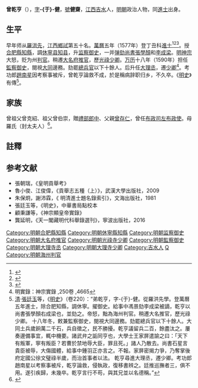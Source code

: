{{明清人物信息框
| 姓名 = 曾乾亨
| 原名 = 
| 圖片名稱= 
| 圖片大小 = 
| 圖片說明 = 
| 最高職務 = 大理寺少卿
| 國家 = 大明 
| 爵位 = 
| 籍貫 = [[江西|江西]][[吉水縣|吉水縣]]
| 族裔 = 漢族
| 旗籍 = 
| 字號 = 字-{于}-健，號健齋
| 諡號 = 
| 出生日期 = [[嘉靖|嘉靖]]十七年（1538年）
| 出生地點 = [[江西|江西]][[吉水縣|吉水縣]]
| 逝世日期 = [[萬曆|萬曆]]二十二年（1594年）
| 逝世地點 = [[江西|江西]][[吉水縣|吉水縣]]
| 墓葬 = 
| 配偶 = 
| 親屬 = 曾祖父曾克紹、祖父曾伯崇、父親[[曾存仁|曾存仁]]。母羅氏（封太夫人） <br />[[曾同亨|曾同亨]]（兄）
| 出身 = 
*萬曆五年丁丑科同進士出身
| 經歷 = 
| 著作 = 
}}

'''曾乾亨'''（{{bd|1538年||1594年|catIdx=Z曾}}），[[表字|字]]'''-{于}-健'''，[[號|號]]'''健齋'''，[[江西|江西]][[吉水|吉水]]人，[[明朝|明朝]]政治人物，同[[進士|進士]]出身。

==生平==
早年师从[[羅洪先|羅洪先]]，[[江西|江西]][[鄉試|鄉試]]第五十名。[[萬曆|萬曆]]五年（1577年）登丁丑科[[進士|進士]]<ref>{{Cite book|title=《皇明贡举考》卷五|last=（明）[[张朝瑞|张朝瑞]]|first=|publisher=《续修四库全书》史部第828册|year=|isbn=|location=|pages=}}</ref><ref>{{Cite book|title=贡举志五种 上|last=鲁小俊，江俊伟著|first=|publisher=武汉：武汉大学出版社|year=2009|isbn=978-7-307-07043-1|location=|pages=}}</ref><ref>{{Cite book|title=近代中国史料丛刊续辑 785-790 明清进士题名录索引 1-6|last=朱保炯，谢沛霖|first=|publisher=文海出版社|year=1981|isbn=|location=台湾}}</ref>。授[[合肥縣|合肥縣]][[知縣|知縣]]，調[[休寧县|休寧县]][[知县|知县]]，升[[监察御史|监察御史]]，一并[[弹劾|弹劾]][[尚書|尚書]][[張學顏_(肥鄉進士)|張學顏]]和[[李成梁|李成梁]]。[[明神宗|明神宗]]大怒，贬为州[[判官|判官]]。稍遷[[大名府|大名府]][[推官|推官]]，歷[[光祿少卿|光祿少卿]]。[[万历|万历]]十八年（1590年）担任[[監察御史|監察御史]]，閱視[[大同府|大同]]邊務。劾罷[[總兵官|總兵官]]以下十餘人。后升任[[大理丞|大理丞]]，遷[[少卿|少卿]]<ref>明實錄：神宗實錄 ,250卷 ,4665</ref>。考功郎[[趙南星|趙南星]]因考察事被斥，曾乾亨論救不成，於是稱病辞职归乡，不久卒。《[[明史|明史]]》有傳<ref>[[清|清]]·[[張廷玉|張廷玉]]等，《[[明史|明史]]》（卷220）：“弟乾亨，字-{于}-健。從羅洪先學。登萬曆五年進士，除合肥知縣，調休寧。擢御史。給事中馮景劾李成梁被謫，乾亨以尚書張學顏右成梁也，並劾之。帝怒，黜為海州判官。稍遷大名推官，歷光祿少卿。 十八年冬，敕兼監察御史，閱視大同邊務。劾罷總兵官以下十餘人。大同土兵歲餉萬二千石，兵自徵之，民不勝擾。乾亨議留兵二百，餘盡汰之。屢奏邊備事宜，輒中機要。諸武弁之詬同亨也，大學士王家屏遣諭之曰：「天下有叛軍，寧有叛臣？若曹於禁地辱大臣，罪且死。」諸人乃散去。尚書石星言貴臣被辱，大傷國體，給事中鍾羽正亦言之。不報。家屏密揭力爭，乃奪掌後府定國公徐文璧祿半歲，而治首事者以法。 乾亨尋進大理丞，遷少卿。考功郎趙南星以考察事被斥，乾亨論救，侵執政，復移書辨之。廷推巡撫者三，俱不用。遂引疾歸，未幾卒。乾亨言行不苟，與其兄並以名德稱。”</ref>。

==家族==
曾祖父曾克紹、祖父曾伯崇，贈[[禮部|禮部]][[郎中_(官職)|郎中]]、父親[[曾存仁|曾存仁]]，曾任[[布政司|布政司]][[左布政使|左布政使]]。母羅氏（封太夫人）<ref>{{Cite book|title=天一阁藏明代科举录选刊 登科录 点校本|last=龚延明主编|first=|publisher=宁波出版社|year=2016|isbn=978-7-5526-2320-8|location=宁波|pages=|quote=《天一閣藏明代科舉錄選刊.登科錄》之《萬曆五年丁丑科登科錄》}}</ref>。

==註釋==
{{reflist}}

==参考文献==
*張朝瑞，《皇明貢舉考》
*魯小俊、江俊偉，《貢舉志五種（上）》，武漢大學出版社，2009
*朱保炯，謝沛霖，《 明清進士題名錄索引》，文海出版社，1981
*張廷玉等，《明史》，中華書局點校本
*顧秉謙等，《神宗顯皇帝實錄》
*龔延明，《天一閣藏明代科舉錄選刊》，寧波出版社，2016

{{start box}}
{{s-off}}
{{s-before|[[陳正謨|陳正謨]]}}
{{s-title|明朝休寧縣知縣|1580年－1583年}}
{{s-after|[[丁應泰|丁應泰]]}}
{{end box}}

{{萬曆五年丁丑科殿試金榜}}
{{DEFAULTSORT:Zeng曾}}

[[Category:明朝合肥縣知縣|Category:明朝合肥縣知縣]]
[[Category:明朝休寧縣知縣|Category:明朝休寧縣知縣]]
[[Category:明朝监察御史|Category:明朝监察御史]]
[[Category:明朝大名府推官|Category:明朝大名府推官]]
[[Category:明朝光祿寺少卿|Category:明朝光祿寺少卿]]
[[Category:明朝監察御史|Category:明朝監察御史]]
[[Category:明朝大理寺丞|Category:明朝大理寺丞]]
[[Category:明朝大理寺少卿|Category:明朝大理寺少卿]]
[[Category:吉水人|Category:吉水人]]
[[Category:曾姓|Q]]
[[Category:明朝海州判官|Category:明朝海州判官]]
